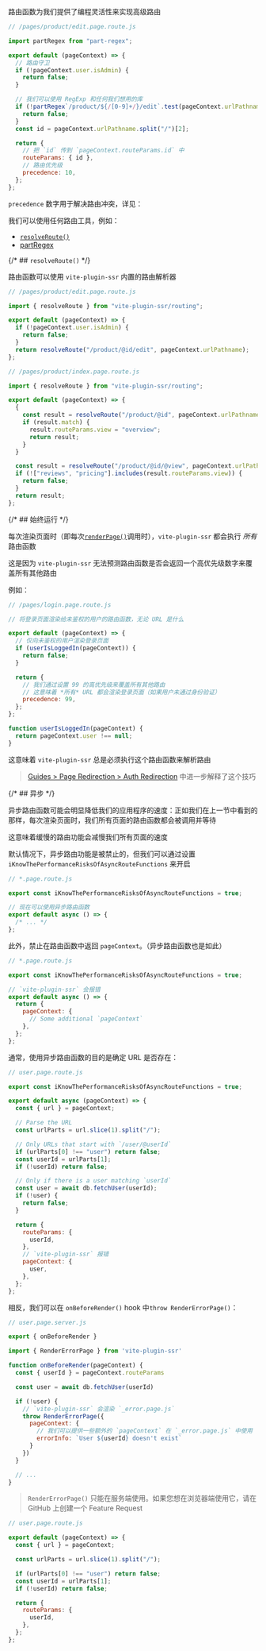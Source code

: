 
路由函数为我们提供了编程灵活性来实现高级路由

```js
// /pages/product/edit.page.route.js

import partRegex from "part-regex";

export default (pageContext) => {
  // 路由守卫
  if (!pageContext.user.isAdmin) {
    return false;
  }

  // 我们可以使用 RegExp 和任何我们想用的库
  if (!partRegex`/product/${/[0-9]+/}/edit`.test(pageContext.urlPathname)) {
    return false;
  }
  const id = pageContext.urlPathname.split("/")[2];

  return {
    // 把 `id` 传到 `pageContext.routeParams.id` 中
    routeParams: { id },
    // 路由优先级
    precedence: 10,
  };
};
```

`precedence` 数字用于解决路由冲突，详见：<Link href="/routing-precedence" />

我们可以使用任何路由工具，例如：

- [`resolveRoute()`](#resolveroute)
- [partRegex](https://github.com/brillout/part-regex)

{/* ## `resolveRoute()` */}

路由函数可以使用 `vite-plugin-ssr` 内置的路由解析器

```js
// /pages/product/edit.page.route.js

import { resolveRoute } from "vite-plugin-ssr/routing";

export default (pageContext) => {
  if (!pageContext.user.isAdmin) {
    return false;
  }
  return resolveRoute("/product/@id/edit", pageContext.urlPathname);
};
```

```js
// /pages/product/index.page.route.js

import { resolveRoute } from "vite-plugin-ssr/routing";

export default (pageContext) => {
  {
    const result = resolveRoute("/product/@id", pageContext.urlPathname);
    if (result.match) {
      result.routeParams.view = "overview";
      return result;
    }
  }

  const result = resolveRoute("/product/@id/@view", pageContext.urlPathname);
  if (!["reviews", "pricing"].includes(result.routeParams.view)) {
    return false;
  }
  return result;
};
```

{/* ## 始终运行 */}

每次渲染页面时（即每次[`renderPage()`](/renderPage)调用时），`vite-plugin-ssr` 都会执行 _所有_ 路由函数

这是因为 `vite-plugin-ssr` 无法预测路由函数是否会返回一个高优先级数字来覆盖所有其他路由

例如：

```js
// /pages/login.page.route.js

// 将登录页面渲染给未鉴权的用户的路由函数，无论 URL 是什么

export default (pageContext) => {
  // 仅向未鉴权的用户渲染登录页面
  if (userIsLoggedIn(pageContext)) {
    return false;
  }

  return {
    // 我们通过设置 99 的高优先级来覆盖所有其他路由
    // 这意味着 *所有* URL 都会渲染登录页面（如果用户未通过身份验证）
    precedence: 99,
  };
};

function userIsLoggedIn(pageContext) {
  return pageContext.user !== null;
}
```

这意味着 `vite-plugin-ssr` 总是必须执行这个路由函数来解析路由

> [Guides > Page Redirection > Auth Redirection](/page-redirection#auth-redirection) 中进一步解释了这个技巧

{/* ## 异步 */}

异步路由函数可能会明显降低我们的应用程序的速度：正如我们在上一节中看到的那样，每次渲染页面时，我们所有页面的路由函数都会被调用并等待

这意味着缓慢的路由功能会减慢我们所有页面的速度

默认情况下，异步路由功能是被禁止的，但我们可以通过设置 `iKnowThePerformanceRisksOfAsyncRouteFunctions` 来开启

```js
// *.page.route.js

export const iKnowThePerformanceRisksOfAsyncRouteFunctions = true;

// 现在可以使用异步路由函数
export default async () => {
  /* ... */
};
```

此外，禁止在路由函数中返回 `pageContext`。（异步路由函数也是如此）

```js
// *.page.route.js

export const iKnowThePerformanceRisksOfAsyncRouteFunctions = true;

// `vite-plugin-ssr` 会报错
export default async () => {
  return {
    pageContext: {
      // Some additional `pageContext`
    },
  };
};
```

通常，使用异步路由函数的目的是确定 URL 是否存在：

```js
// user.page.route.js

export const iKnowThePerformanceRisksOfAsyncRouteFunctions = true;

export default async (pageContext) => {
  const { url } = pageContext;

  // Parse the URL
  const urlParts = url.slice(1).split("/");

  // Only URLs that start with `/user/@userId`
  if (urlParts[0] !== "user") return false;
  const userId = urlParts[1];
  if (!userId) return false;

  // Only if there is a user matching `userId`
  const user = await db.fetchUser(userId);
  if (!user) {
    return false;
  }

  return {
    routeParams: {
      userId,
    },
    // `vite-plugin-ssr` 报错
    pageContext: {
      user,
    },
  };
};
```

相反，我们可以在 `onBeforeRender()` hook 中`throw RenderErrorPage()`：

```js
// user.page.server.js

export { onBeforeRender }

import { RenderErrorPage } from 'vite-plugin-ssr'

function onBeforeRender(pageContext) {
  const { userId } = pageContext.routeParams

  const user = await db.fetchUser(userId)

  if (!user) {
    // `vite-plugin-ssr` 会渲染 `_error.page.js`
    throw RenderErrorPage({
      pageContext: {
        // 我们可以提供一些额外的 `pageContext` 在 `_error.page.js` 中使用
        errorInfo: `User ${userId} doesn't exist`
      }
    })
  }

  // ...
}
```

> `RenderErrorPage()` 只能在服务端使用。如果您想在浏览器端使用它，请在 GitHub 上创建一个 Feature Request

```js
// user.page.route.js

export default (pageContext) => {
  const { url } = pageContext;

  const urlParts = url.slice(1).split("/");

  if (urlParts[0] !== "user") return false;
  const userId = urlParts[1];
  if (!userId) return false;

  return {
    routeParams: {
      userId,
    },
  };
};
```
